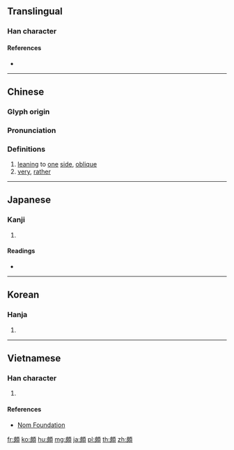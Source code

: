 {{character info/new}}
{{also|颇}}
==Translingual==

===Han character===
{{Han char|rn=181|rad=頁|as=05|sn=14|four=41286|canj=DEMBC|ids=⿰皮頁}}

====References====
* {{Han ref|kx=1402.180|dkj=43415|dj=1919.010|hdz=74366.100|uh=9817|ud=38935|bh=BBE1|bd=48097}}

----

==Chinese==
{{zh-forms|s=颇}}

===Glyph origin===
{{Han etym}}

===Pronunciation===
{{zh-pron
|m=頗
|ma=Zh-po.ogg
|c=po2,po1
|h=
|md=
|mn=qz,xm,zz:pho/qz,twv:phó͘/tw,xm,zz:phó/twv:phò
|w=
|mc=y
|oc=y
|cat=a,adv
}}

===Definitions===
{{zh-hanzi}}

# [[lean]]ing to [[one]] [[side]], [[oblique]]
# [[very]], [[rather]]

----

==Japanese==

===Kanji===
{{ja-kanji|grade=|rs=頁05}}

# {{defn|lang=ja|sort=頁05}}

====Readings====
* {{ja-readings|on=[[は]] (ha)|kun=[[かたよる]] (katayoru), [[すこぶる]] (sukoburu)}}

----

==Korean==

===Hanja===
{{ko-hanja|hangeul=파|eumhun=|rv=pa|mr=p'a|y=pha}}

# {{defn|lang=ko|sort=頁05}}

----

==Vietnamese==

===Han character===
{{vi-readings|rs=頁05| hanviet = [[phở]], [[pha]], [[phả]], [[và]]}}

# {{defn|lang=vi|sort=頁05}}

====References====
*[http://nomfoundation.org/common/nom_details.php?codepoint=9817 Nom Foundation]

[[fr:頗]]
[[ko:頗]]
[[hu:頗]]
[[mg:頗]]
[[ja:頗]]
[[pl:頗]]
[[th:頗]]
[[zh:頗]]